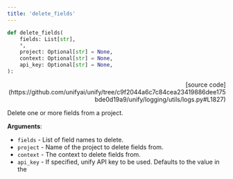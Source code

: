 ```yaml
---
title: 'delete_fields'
---
```


```python
def delete_fields(
    fields: List[str],
    *,
    project: Optional[str] = None,
    context: Optional[str] = None,
    api_key: Optional[str] = None,
):
```

<p align="right">[source code](https://github.com/unifyai/unify/tree/c9f2044a6c7c84cea23419886dee175bde0d19a9/unify/logging/utils/logs.py#L1827)</p>

Delete one or more fields from a project.

**Arguments**:

- `fields` - List of field names to delete.
- `project` - Name of the project to delete fields from.
- `context` - The context to delete fields from.
- `api_key` - If specified, unify API key to be used. Defaults to the value in the
